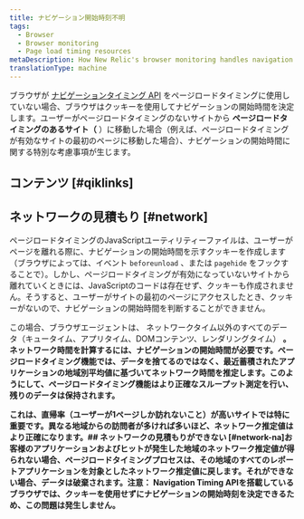 ```yaml
---
title: ナビゲーション開始時刻不明
tags:
  - Browser
  - Browser monitoring
  - Page load timing resources
metaDescription: How New Relic's browser monitoring handles navigation start time when the navigation timing API is unavailable.
translationType: machine
---
```


ブラウザが [ナビゲーションタイミング API](/docs/browser/new-relic-browser/browser-agent-apis/navigation-timing-api) をページロードタイミングに使用していない場合、ブラウザはクッキーを使用してナビゲーションの開始時間を決定します。ユーザーがページロードタイミングのないサイトから **ページロードタイミングのあるサイト（** ）に移動した場合（例えば、ページロードタイミングが有効なサイトの最初のページに移動した場合）、ナビゲーションの開始時間に関する特別な考慮事項が生じます。

## コンテンツ [#qiklinks]

## ネットワークの見積もり [#network]

ページロードタイミングのJavaScriptユーティリティーファイルは、ユーザーがページを離れる際に、ナビゲーションの開始時間を示すクッキーを作成します（ブラウザによっては、イベント `beforeunload` 、または `pagehide` をフックすることで）。しかし、ページロードタイミングが有効になっていないサイトから離れていくときには、JavaScriptのコードは存在せず、クッキーも作成されません。そうすると、ユーザーがサイトの最初のページにアクセスしたとき、クッキーがないので、ナビゲーションの開始時間を判断することができません。

この場合、ブラウザエージェントは、 ネットワークタイム以外のすべてのデータ（キュータイム、アプリタイム、DOMコンテンツ、レンダリングタイム） **。ネットワーク時間を計算するには、ナビゲーションの開始時間が必要です。ページロードタイミング機能では、データを捨てるのではなく、最近蓄積されたアプリケーションの地域別平均値に基づいてネットワーク時間を推定します。このようにして、ページロードタイミング機能はより正確なスループット測定を行い、残りのデータは保持されます。**

**これは、直帰率（ユーザーが1ページしか訪れないこと）が高いサイトでは特に重要です。異なる地域からの訪問者が多ければ多いほど、ネットワーク推定値はより正確になります。## ネットワークの見積もりができない [#network-na]お客様のアプリケーションおよびヒットが発生した地域のネットワーク推定値が得られない場合、ページロードタイミングプロセスは、その地域のすべてのレポートアプリケーションを対象としたネットワーク推定値に戻します。それができない場合、データは破棄されます。**注意：** Navigation Timing APIを搭載しているブラウザでは、クッキーを使用せずにナビゲーションの開始時刻を決定できるため、この問題は発生しません。**